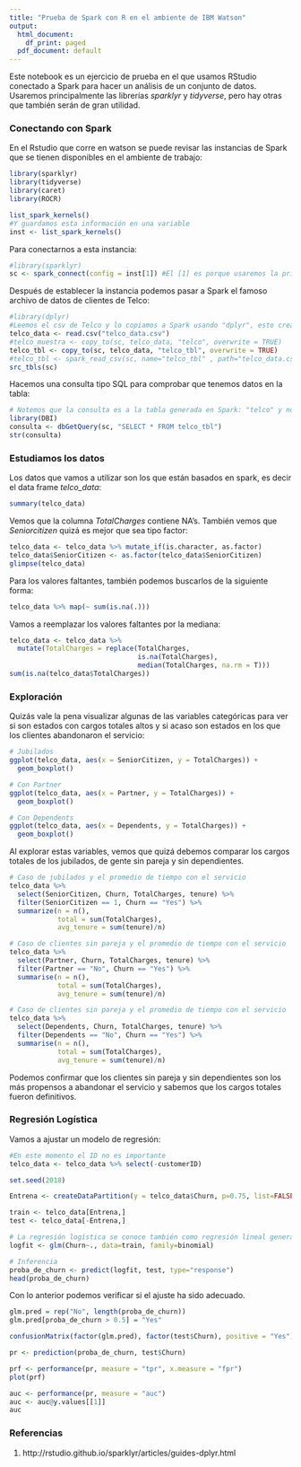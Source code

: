 ```yaml
---
title: "Prueba de Spark con R en el ambiente de IBM Watson"
output:
  html_document:
    df_print: paged
  pdf_document: default
---
```



Este notebook es un ejercicio de prueba en el que usamos RStudio conectado a Spark para hacer un análisis de un conjunto de datos. Usaremos principalmente las librerías *sparklyr* y *tidyverse*, pero hay otras que también serán de gran utilidad.


### Conectando con Spark


En el Rstudio que corre en watson se puede revisar las instancias de Spark que se tienen disponibles en el ambiente de trabajo:

```r
library(sparklyr)
library(tidyverse)
library(caret)
library(ROCR)

list_spark_kernels()
#Y guardamos esta información en una variable
inst <- list_spark_kernels()
```

Para conectarnos a esta instancia:

```r
#library(sparklyr)
sc <- spark_connect(config = inst[1]) #El [1] es porque usaremos la primer instancia de la lista. 
```

Después de establecer la instancia podemos pasar a Spark el famoso archivo de datos de clientes de Telco:

```r
#library(dplyr)
#Leemos el csv de Telco y lo copiamos a Spark usando "dplyr", esto crea un data frame en Spark y una tabla temporal basada en el data frame local de R
telco_data <- read.csv("telco_data.csv")
#telco_muestra <- copy_to(sc, telco_data, "telco", overwrite = TRUE)
telco_tbl <- copy_to(sc, telco_data, "telco_tbl", overwrite = TRUE)
#telco_tbl <- spark_read_csv(sc, name="telco_tbl" , path="telco_data.csv")
src_tbls(sc)
```

Hacemos una consulta tipo SQL para comprobar que tenemos datos en la tabla:

```r
# Notemos que la consulta es a la tabla generada en Spark: "telco" y no la que está en R que llamamos "telco_data"
library(DBI)
consulta <- dbGetQuery(sc, "SELECT * FROM telco_tbl")
str(consulta)
```

### Estudiamos los datos

Los datos que vamos a utilizar son los que están basados en spark, es decir el data frame *telco_data*:

```r
summary(telco_data)

```

Vemos que la columna *TotalCharges* contiene NA's. También vemos que *Seniorcitizen* quizá es mejor que sea tipo factor:

```r

telco_data <- telco_data %>% mutate_if(is.character, as.factor)
telco_data$SeniorCitizen <- as.factor(telco_data$SeniorCitizen)
glimpse(telco_data)

```

Para los valores faltantes, también podemos buscarlos de la siguiente forma:

```r
telco_data %>% map(~ sum(is.na(.)))
```

Vamos a reemplazar los valores faltantes por la mediana:

```r
telco_data <- telco_data %>%
  mutate(TotalCharges = replace(TotalCharges,
                                is.na(TotalCharges),
                                median(TotalCharges, na.rm = T)))
sum(is.na(telco_data$TotalCharges))
```


### Exploración

Quizás vale la pena visualizar algunas de las variables categóricas para ver si son estados con cargos totales altos y si acaso son estados en los que los clientes abandonaron el servicio:

```r
# Jubilados
ggplot(telco_data, aes(x = SeniorCitizen, y = TotalCharges)) +
  geom_boxplot()

```

```r
# Con Partner
ggplot(telco_data, aes(x = Partner, y = TotalCharges)) +
  geom_boxplot()
```

```r
# Con Dependents
ggplot(telco_data, aes(x = Dependents, y = TotalCharges)) +
  geom_boxplot()
```

Al explorar estas variables, vemos que quizá debemos comparar los cargos totales de los jubilados, de gente sin pareja y sin dependientes.


```r
# Caso de jubilados y el promedio de tiempo con el servicio
telco_data %>%
  select(SeniorCitizen, Churn, TotalCharges, tenure) %>%
  filter(SeniorCitizen == 1, Churn == "Yes") %>%
  summarize(n = n(),
            total = sum(TotalCharges),
            avg_tenure = sum(tenure)/n)
```


```r
# Caso de clientes sin pareja y el promedio de tiempo con el servicio
telco_data %>%
  select(Partner, Churn, TotalCharges, tenure) %>%
  filter(Partner == "No", Churn == "Yes") %>%
  summarise(n = n(),
            total = sum(TotalCharges),
            avg_tenure = sum(tenure)/n)
```


```r
# Caso de clientes sin pareja y el promedio de tiempo con el servicio
telco_data %>%
  select(Dependents, Churn, TotalCharges, tenure) %>%
  filter(Dependents == "No", Churn == "Yes") %>%
  summarise(n = n(),
            total = sum(TotalCharges),
            avg_tenure = sum(tenure)/n)
```

Podemos confirmar que los clientes sin pareja y sin dependientes son los más propensos a abandonar el servicio y sabemos que los cargos totales fueron definitivos.

### Regresión Logística

Vamos a ajustar un modelo de regresión:

```r
#En este momento el ID no es importante
telco_data <- telco_data %>% select(-customerID)  

set.seed(2018)

Entrena <- createDataPartition(y = telco_data$Churn, p=0.75, list=FALSE)

train <- telco_data[Entrena,]
test <- telco_data[-Entrena,]

# La regresión logística se conoce también como regresión lineal generalizada, por eso el nombre glm
logfit <- glm(Churn~., data=train, family=binomial)

# Inferencia
proba_de_churn <- predict(logfit, test, type="response")
head(proba_de_churn)
```

Con lo anterior podemos verificar si el ajuste ha sido adecuado.

```r
glm.pred = rep("No", length(proba_de_churn))
glm.pred[proba_de_churn > 0.5] = "Yes"

confusionMatrix(factor(glm.pred), factor(test$Churn), positive = "Yes")
```


```r
pr <- prediction(proba_de_churn, test$Churn)

prf <- performance(pr, measure = "tpr", x.measure = "fpr")
plot(prf)
```

```r
auc <- performance(pr, measure = "auc")
auc <- auc@y.values[[1]]
auc
```




### Referencias

1. http://rstudio.github.io/sparklyr/articles/guides-dplyr.html


